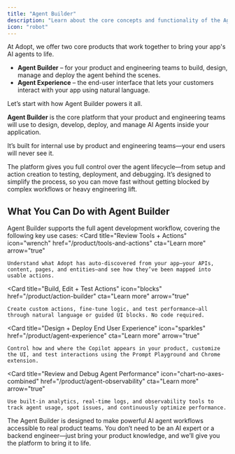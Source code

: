 ```yaml
---
title: "Agent Builder"
description: "Learn about the core concepts and functionality of the Agent Builder"
icon: "robot"
---
```


At Adopt, we offer two core products that work together to bring your app's AI agents to life.

- **Agent Builder** – for your product and engineering teams to build, design, manage and deploy the agent behind the scenes.
- **Agent Experience** – the end-user interface that lets your customers interact with your app using natural language.

Let’s start with how Agent Builder powers it all.

**Agent Builder** is the core platform that your product and engineering teams will use to design, develop, deploy, and manage AI Agents inside your application.

It’s built for internal use by product and engineering teams—your end users will never see it.

The platform gives you full control over the agent lifecycle—from setup and action creation to testing, deployment, and debugging. It’s designed to simplify the process, so you can move fast without getting blocked by complex workflows or heavy engineering lift.

## What You Can Do with Agent Builder

Agent Builder supports the full agent development workflow, covering the following key use cases:
<Columns cols={2}>
  <Card
    title="Review Tools + Actions"
    icon="wrench"
    href="/product/tools-and-actions"
    cta="Learn more"
    arrow="true"
  >
    Understand what Adopt has auto-discovered from your app—your APIs, content, pages, and entities—and see how they’ve been mapped into usable actions.
  </Card>

  <Card
    title="Build, Edit + Test Actions"
    icon="blocks"
    href="/product/action-builder"
    cta="Learn more"
    arrow="true"
  >
    Create custom actions, fine-tune logic, and test performance—all through natural language or guided UI blocks. No code required.
  </Card>

  <Card
    title="Design + Deploy End User Experience"
    icon="sparkles"
    href="/product/agent-experience"
    cta="Learn more"
    arrow="true"
  >
    Control how and where the Copilot appears in your product, customize the UI, and test interactions using the Prompt Playground and Chrome extension.
  </Card>

  <Card
    title="Review and Debug Agent Performance"
    icon="chart-no-axes-combined"
    href="/product/agent-observability"
    cta="Learn more"
    arrow="true"
  >
    Use built-in analytics, real-time logs, and observability tools to track agent usage, spot issues, and continuously optimize performance.
  </Card>
</Columns>


The Agent Builder is designed to make powerful AI agent workflows accessible to real product teams. You don’t need to be an AI expert or a backend engineer—just bring your product knowledge, and we’ll give you the platform to bring it to life.
